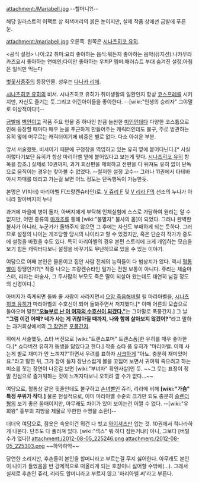 attachment:/Mariabell.jpg
--할머니?!--

해당 일러스트의 이팩트 상 회색머리의 붉은 눈이지만, 실제 작품 상에선 금발에 푸른 눈.

attachment:/mariabell.jpg
오른쪽. 왼쪽은 [[시나츠히코 유히]].

<공식 설정>
나이:22
취미:요리
좋아하는 음식:뭐든지
좋아하는 음악(뮤지션):나카무라 카즈요시
좋아하는 연예인:다이안
좋아하는 우치P 멤버:패러슈트 부대 
숨겨진 설정:아침은 일식만 먹는다

[[벚꽃사중주]]의 등장인물. 성우는 [[다나카 리에]].

[[시나츠히코 유히]]의 비서. 시나츠히코 유히가 취미생활의 일환인지 항상 [[코스프레]]를 시키지만, 자신도 즐기는 듯.그리고 어린아이들을 좋아한다. --[wiki:"인생의 승리자" 그야말로 이상적이다!]--

[[금발]]에 [[벽안]]이고 작품 주요 인물 중 하나인 만큼 늘씬한 [[미인]]인데다 다양한 코스튬으로 인해 등장할 때마다 매우 눈을 푸근하게 만들어주는 캐릭터인데도 불구, 주로 방관하는 유히 옆에 머무르는 캐릭터이기에 비중은 별로 없다. 다소 아쉬운 부분.

앞서 서술했듯, 비서이기 때문에 구청장을 역임하고 있는 유히 옆에 붙어다닌다.[* 사실 이렇다기보단 유히가 항상 마리아벨 옆에 붙어있다고 보는게 맞다. [[시나츠히코 유히]] 항목을 참조.] 실제로 10권까지, 과거 회상편을 제외하고 전편을 다 뒤져도 유히 없이 단독으로 움직이는 경우는 찾아볼 수 없었다. --철저한 설정 고수-- 그러나 11권에서 타테바야시 자매를 데리고 가는걸 보면 어느 정도는 단독행독이 가능한듯. 

본명은 V(빅터) 마리아벨 F(프랑켄슈타인)로. [[V 쥬리 F]] 및 [[V 리라 F]]의 선조의 누나가 아니라 할아버지의 누나

과거에 마을에 병이 돌자, 아버지에게 부탁해 인체실험에 스스로 가담하여 원리는 알 수 없지만, 어떤 종류의 [[마개조]]를 통해 [wiki:"불멸자" 불사의 몸]이 되었다. 그러나 완벽한 불사가 아니라, 누군가가 돌봐주지 않으면 그 후에는 자신도 부패하게 되는 듯하다. 그러므로 설정의 나이는 개조당할 당시의 나이라고 할 수 있겠지만, 혹은 단순히 작가가 중도에 설정을 바꿨을 수도 있다. 특히 마리아벨의 경우 본편 스토리에 크게 개입하는 모습을 보기 힘든 캐릭터다보니 설정을 바꾸기도 무난하므로 있을 수 있는 이야기.

여담으로 어째 본인은 물론이고 집안 사람 전체의 능력들이 다 범상치가 않다. 역시 [[혈통]]빨이 장땡인가?[* 작중 나오는 프랑켄슈타인 일가는 전원 보통이 아니다. 쥬리는 체술마스터, 리라는 마술사, 그 두사람의 부모도 죽은 딸이 되살아 왔는데도 태연히 넘길 정도의 신경이다.]

아버지가 죽게되면 돌봐 줄 사람이 사라지면서 [[으앙 죽음]]해버릴 될 마리아벨을, [[시나츠히코 유히]]가 마리아벨의 수호신이 되어 돌봐주면서 저지했다.[* 이때 어른의 모습으로 돌아오며 말한[http://i7.mangareader.net/yozakura-quartet/38/yozakura-quartet-1430263.jpg '''"오늘부로 난 이 여자의 수호신이 되겠다."''']는 그야말로 폭풍간지.] 그 날 '''"그럼 이건 어때? 네가 사는 게 귀찮아질 때까지, 나와 함께 살아보지 않겠어?"'''라고 말하는 과거회상에서의 [http://i39.mangareader.net/yozakura-quartet/38/yozakura-quartet-1430260.jpg 그 장면]은 [[포풍]]간지.

위에서 서술했듯, 쇼타 버전으로 [wiki:"트랜스포머" 트랜스폼]한 유히를 매우 좋아한다.[* 쇼타버전 유히가 동생을 닮았다고 한다.] 작중 쇼타 폼 유히가 "마리아벨. 이제 사는게 별로 재미가 안 느껴져?"하면서 우려를 표하자 [[시크]]하게 "아뇨. 충분히 재미있어요."라고 말한 뒤, 그가 잠이 들자 장난스럽게 볼을 꼬집어 보면서 귀여워 죽으려고 하는 미소를 짓는 장면이 나온걸 보면 [wiki:"부녀자" 확인사살]인 듯. ~~그 웃는 표정이 정말 진심으로 즐거워하는 것이 느껴지다보니 오히려 깔 수가 없다...~~

여담으로, 혈통상 같은 핏줄인데도 불구하고 [[손녀]]뻘인 쥬리, 리라에 비해 '''[wiki:"가슴" 특정 부위가 작다.]''' 물론 현실적으로, 이미 마리아벨 수준의 크기만 되도 충분히 [[슬렌더]]형의 보기 좋은 몸매이지만, 아무래도 차이가 있어 보이는건 어쩔 수 없다. --[wiki:"유희왕" 흉부의 지방을 제물로 무한한 수명을 소환!]--

더더욱 여담으로, 잠옷은 속옷이건 뭐건 다 벗고 [[와이셔츠]]만 입는 것. 10권에서 적나라하게 나온다. 단추도 다 풀러져 있다. [wiki:"섹스" 뭐 하다 잠든거냐!] 아니, 그보다 [버틸 수가 없다]!
attachment:/2012-08-05_225246.png
attachment:/2012-08-05_225303.png
~~하악하악~~

당연한 소리지만, 후손들이 본인을 할머니라고 부르는걸 무지 싫어한다. 아무래도 본인이 나이가 들었음을 반 강제적으로 떠올리게 되는 호칭이니 싫어할 수밖에(...). 그래서 실제로 후손인 쥬리, 리라도 할머니라고 부르지 않고 '마리아벨 씨'라고 부른다.
